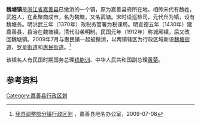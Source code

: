 '''魏塘镇'''是[[浙江省|浙江省]][[嘉善县|嘉善县]]已撤消的一个镇，原为嘉善县府所在地。相传宋代有魏姓，武姓人，在此聚商成市，名为魏塘，又名武塘。宋时设巡检司，元代升为镇，设有魏塘务。明洪武三年（1370年）政税务官署为税课局。明宣德五年（1430年）建嘉善县，县治在魏塘镇。清代沿袭明制。民国元年（1912年）称城厢镇，后又改回魏塘镇。2009年7月与惠民镇一起被撤消，以两镇辖区为行政区域新设[[魏塘街道|魏塘街道]]、[[罗星街道_(嘉善县)|罗星街道]]和[[惠民街道_(嘉善縣)|惠民街道]]。<ref>[http://www.jsdm.gov.cn/article/200978_art_17_27_39.html 我县调整部分镇行政区划] {{webarchive|url=https://web.archive.org/web/20140607001257/http://www.jsdm.gov.cn/article/200978_art_17_27_39.html |date=2014-06-07 }}，嘉善县地名办公室，2009-07-08</ref>

该镇名人有民国时期国务总理[[钱能训|钱能训]]、中华人民共和国副总理[[黄菊|黄菊]]。

{{浙江小作品}}
==参考资料==
<div class="references-small">
<references />
</div>

{{嘉善县行政区划}}
[[Category:嘉善县行政区划|Category:嘉善县行政区划]]